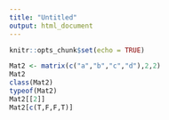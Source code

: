 ```yaml
---
title: "Untitled"
output: html_document
---
```


```r
knitr::opts_chunk$set(echo = TRUE)
```

```r
Mat2 <- matrix(c("a","b","c","d"),2,2)
Mat2
class(Mat2)
typeof(Mat2)
Mat2[[2]]
Mat2[c(T,F,F,T)]
```


